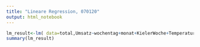 ```yaml
---
title: "Lineare Regression, 070120"
output: html_notebook
---
```


```r
lm_result<-lm( data=total,Umsatz~wochentag+monat+KielerWoche+Temperatur+Windgeschwindigkeit)
summary(lm_result)
```

